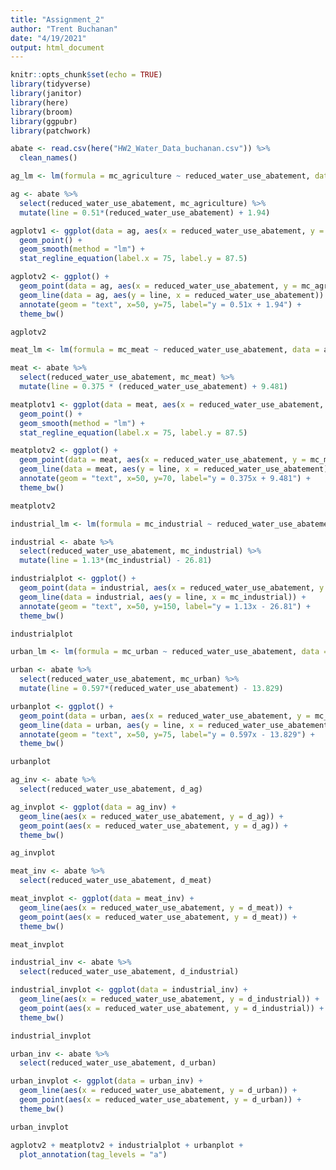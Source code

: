 ```yaml
---
title: "Assignment_2"
author: "Trent Buchanan"
date: "4/19/2021"
output: html_document
---
```


```r
knitr::opts_chunk$set(echo = TRUE)
library(tidyverse)
library(janitor)
library(here)
library(broom)
library(ggpubr)
library(patchwork)
```

```r
abate <- read.csv(here("HW2_Water_Data_buchanan.csv")) %>% 
  clean_names()
```

```r
ag_lm <- lm(formula = mc_agriculture ~ reduced_water_use_abatement, data = abate)

ag <- abate %>% 
  select(reduced_water_use_abatement, mc_agriculture) %>% 
  mutate(line = 0.51*(reduced_water_use_abatement) + 1.94)

agplotv1 <- ggplot(data = ag, aes(x = reduced_water_use_abatement, y = mc_agriculture)) +
  geom_point() + 
  geom_smooth(method = "lm") + 
  stat_regline_equation(label.x = 75, label.y = 87.5)

agplotv2 <- ggplot() +
  geom_point(data = ag, aes(x = reduced_water_use_abatement, y = mc_agriculture)) +
  geom_line(data = ag, aes(y = line, x = reduced_water_use_abatement)) +
  annotate(geom = "text", x=50, y=75, label="y = 0.51x + 1.94") +
  theme_bw() 

agplotv2
```

```r
meat_lm <- lm(formula = mc_meat ~ reduced_water_use_abatement, data = abate)

meat <- abate %>% 
  select(reduced_water_use_abatement, mc_meat) %>% 
  mutate(line = 0.375 * (reduced_water_use_abatement) + 9.481)

meatplotv1 <- ggplot(data = meat, aes(x = reduced_water_use_abatement, y = mc_meat)) +
  geom_point() + 
  geom_smooth(method = "lm") + 
  stat_regline_equation(label.x = 75, label.y = 87.5)

meatplotv2 <- ggplot() +
  geom_point(data = meat, aes(x = reduced_water_use_abatement, y = mc_meat)) +
  geom_line(data = meat, aes(y = line, x = reduced_water_use_abatement)) +
  annotate(geom = "text", x=50, y=70, label="y = 0.375x + 9.481") +
  theme_bw()

meatplotv2
```

```r
industrial_lm <- lm(formula = mc_industrial ~ reduced_water_use_abatement, data = abate)

industrial <- abate %>% 
  select(reduced_water_use_abatement, mc_industrial) %>% 
  mutate(line = 1.13*(mc_industrial) - 26.81)

industrialplot <- ggplot() +
  geom_point(data = industrial, aes(x = reduced_water_use_abatement, y = mc_industrial)) +
  geom_line(data = industrial, aes(y = line, x = mc_industrial)) +
  annotate(geom = "text", x=50, y=150, label="y = 1.13x - 26.81") +
  theme_bw()

industrialplot
```

```r
urban_lm <- lm(formula = mc_urban ~ reduced_water_use_abatement, data = abate)

urban <- abate %>% 
  select(reduced_water_use_abatement, mc_urban) %>% 
  mutate(line = 0.597*(reduced_water_use_abatement) - 13.829)

urbanplot <- ggplot() +
  geom_point(data = urban, aes(x = reduced_water_use_abatement, y = mc_urban)) +
  geom_line(data = urban, aes(y = line, x = reduced_water_use_abatement)) +
  annotate(geom = "text", x=50, y=75, label="y = 0.597x - 13.829") +
  theme_bw()

urbanplot
```

```r
ag_inv <- abate %>% 
  select(reduced_water_use_abatement, d_ag)

ag_invplot <- ggplot(data = ag_inv) +
  geom_line(aes(x = reduced_water_use_abatement, y = d_ag)) +
  geom_point(aes(x = reduced_water_use_abatement, y = d_ag)) +
  theme_bw()

ag_invplot
```

```r
meat_inv <- abate %>% 
  select(reduced_water_use_abatement, d_meat)

meat_invplot <- ggplot(data = meat_inv) +
  geom_line(aes(x = reduced_water_use_abatement, y = d_meat)) +
  geom_point(aes(x = reduced_water_use_abatement, y = d_meat)) +
  theme_bw()

meat_invplot
```

```r
industrial_inv <- abate %>% 
  select(reduced_water_use_abatement, d_industrial)

industrial_invplot <- ggplot(data = industrial_inv) +
  geom_line(aes(x = reduced_water_use_abatement, y = d_industrial)) +
  geom_point(aes(x = reduced_water_use_abatement, y = d_industrial)) +
  theme_bw()

industrial_invplot
```

```r
urban_inv <- abate %>% 
  select(reduced_water_use_abatement, d_urban)

urban_invplot <- ggplot(data = urban_inv) +
  geom_line(aes(x = reduced_water_use_abatement, y = d_urban)) +
  geom_point(aes(x = reduced_water_use_abatement, y = d_urban)) +
  theme_bw()

urban_invplot
```

```r
agplotv2 + meatplotv2 + industrialplot + urbanplot +
  plot_annotation(tag_levels = "a")
```

